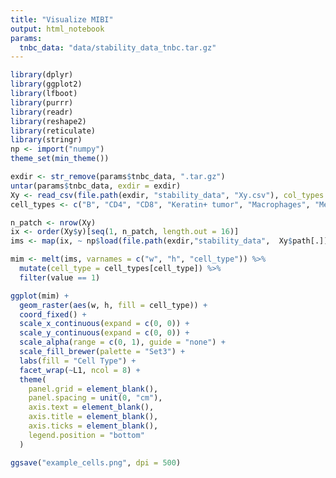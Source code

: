 ```yaml
---
title: "Visualize MIBI"
output: html_notebook
params:
  tnbc_data: "data/stability_data_tnbc.tar.gz"
---
```


```r
library(dplyr)
library(ggplot2)
library(lfboot)
library(purrr)
library(readr)
library(reshape2)
library(reticulate)
library(stringr)
np <- import("numpy")
theme_set(min_theme())
```

```r
exdir <- str_remove(params$tnbc_data, ".tar.gz")
untar(params$tnbc_data, exdir = exdir)
Xy <- read_csv(file.path(exdir, "stability_data", "Xy.csv"), col_types = cols())
cell_types <- c("B", "CD4", "CD8", "Keratin+ tumor", "Macrophages", "Mesenchymal-like", "Other")
```

```r
n_patch <- nrow(Xy)
ix <- order(Xy$y)[seq(1, n_patch, length.out = 16)]
ims <- map(ix, ~ np$load(file.path(exdir,"stability_data",  Xy$path[.])))
```

```r
mim <- melt(ims, varnames = c("w", "h", "cell_type")) %>%
  mutate(cell_type = cell_types[cell_type]) %>%
  filter(value == 1)

ggplot(mim) +
  geom_raster(aes(w, h, fill = cell_type)) +
  coord_fixed() +
  scale_x_continuous(expand = c(0, 0)) +
  scale_y_continuous(expand = c(0, 0)) +
  scale_alpha(range = c(0, 1), guide = "none") +
  scale_fill_brewer(palette = "Set3") +
  labs(fill = "Cell Type") +
  facet_wrap(~L1, ncol = 8) +
  theme(
    panel.grid = element_blank(),
    panel.spacing = unit(0, "cm"),
    axis.text = element_blank(),
    axis.title = element_blank(),
    axis.ticks = element_blank(),
    legend.position = "bottom"
  )

ggsave("example_cells.png", dpi = 500)
```
